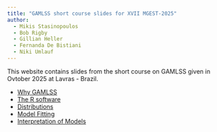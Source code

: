 ```yaml
---
title: "GAMLSS short course slides for XVII MGEST-2025"
author:
  - Mikis Stasinopoulos
  - Bob Rigby
  - Gillian Heller
  - Fernanda De Bistiani  
  - Niki Umlauf  
---
```


This website contains slides from the short course on GAMLSS given in Ovtober 2025 at Lavras - Brazil.

-   [Why GAMLSS](Why_GAMLSS.qmd)
-   [The R software](TheRsoftware.qmd)
-   [Distributions](Distributions.qmd)
-   [Model Fitting](fitting.qmd)
-   [Interpretation of Models](Interpret.qmd)
